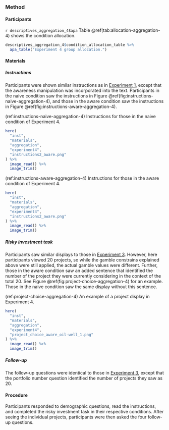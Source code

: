 ### Method

#### Participants

`r descriptives_aggregation_4$apa` Table\ \@ref(tab:allocation-aggregation-4) shows the condition allocation.

```r
descriptives_aggregation_4$condition_allocation_table %>%
  apa_table("Experiment 4 group allocation.")
```

#### Materials

##### Instructions

Participants were shown similar instructions as in
[Experiment 1](#instructions-aggregation-1), except that the awareness
manipulation was incorporated into the text. Participants in the naive condition
saw the instructions in Figure\ \@ref(fig:instructions-naive-aggregation-4), and
those in the aware condition saw the instructions in
Figure\ \@ref(fig:instructions-aware-aggregation-4).

(ref:instructions-naive-aggregation-4) Instructions for those in the naive
condition of Experiment 4.

```r
here(
  "inst",
  "materials",
  "aggregation",
  "experiment4",
  "instructions2_aware.png"
) %>%
  image_read() %>%
  image_trim()
```

(ref:instructions-aware-aggregation-4) Instructions for those in the aware
condition of Experiment 4.

```r
here(
  "inst",
  "materials",
  "aggregation",
  "experiment4",
  "instructions2_aware.png"
) %>%
  image_read() %>%
  image_trim()
```

##### Risky investment task

Participants saw similar displays to those in
[Experiment 3](#task-aggregation-3). However, here participants viewed 20
projects, so while the gamble constrains explained above were still applied, the
actual gamble values were different. Further, those in the aware condition saw
an added sentence that identified the number of the project they were currently
considering in the context of the total 20. See
Figure\ \@ref(fig:project-choice-aggregation-4) for an example. Those in the
naive condition saw the same display without this sentence.

(ref:project-choice-aggregation-4) An example of a project display in Experiment
4.

```r
here(
  "inst",
  "materials",
  "aggregation",
  "experiment4",
  "project_choice_aware_oil-well_1.png"
) %>%
  image_read() %>%
  image_trim()
```

##### Follow-up

The follow-up questions were identical to those in
[Experiment 3](#follow-up-aggregation-3), except that the portfolio number
question identified the number of projects they saw as 20.

#### Procedure

Participants responded to demographic questions, read the instructions, and
completed the risky investment task in their respective conditions. After seeing
the individual projects, participants were then asked the four follow-up
questions.
